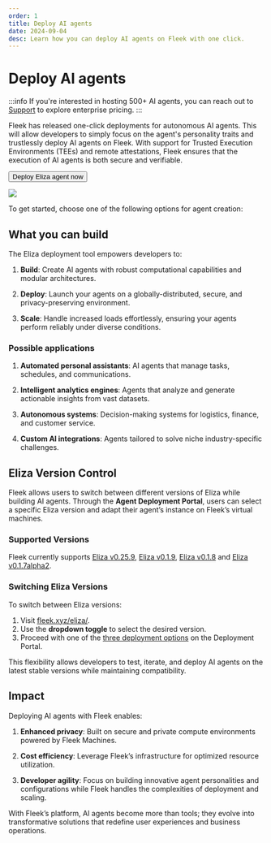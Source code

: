 ```yaml
---
order: 1
title: Deploy AI agents
date: 2024-09-04
desc: Learn how you can deploy AI agents on Fleek with one click.
---
```



# Deploy AI agents

:::info
If you're interested in hosting 500+ AI agents, you can reach out to [Support](/requests/new/) to explore enterprise pricing.
:::

Fleek has released one-click deployments for autonomous AI agents. This will allow developers to simply focus on the agent's personality traits and trustlessly deploy AI agents on Fleek. With support for Trusted Execution Environments (TEEs) and remote attestations, Fleek ensures that the execution of AI agents is both secure and verifiable.

<div className="mb-16 w-fit">
  <Button
    variant="primary-outline"
    href="https://fleek.xyz/eliza/"
    target="_blank"
    rel="noopener noreferrer"
  >
    Deploy Eliza agent now
  </Button>
</div>

![](./eliza-fleek.jpg)

To get started, choose one of the following options for agent creation:

<div className='grid grid-cols-1 lg:grid-cols-2 gap-12 mb-40'>

<DocIntroCard
  title="Upload Characterfile"
  description="Upload the characterfile of your AI agent."
  href="/docs/ai-agents/upload-characterfile"
/>
<DocIntroCard
  title="Build From Scratch"
  description="Build your agent from scratch"
  href="/docs/ai-agents/build-from-scratch"
/>
<DocIntroCard
  title="Select Template "
  description="Build your agent from our template"
  href="/docs/ai-agents/select-template"
/>

</div>

<div className="bg-gray-dark-6 p-[1px]" />

## What you can build

The Eliza deployment tool empowers developers to:

1. **Build**: Create AI agents with robust computational capabilities and modular architectures.

2. **Deploy**: Launch your agents on a globally-distributed, secure, and privacy-preserving environment.

3. **Scale**: Handle increased loads effortlessly, ensuring your agents perform reliably under diverse conditions.

### Possible applications

1. **Automated personal assistants**: AI agents that manage tasks, schedules, and communications.

2. **Intelligent analytics engines**: Agents that analyze and generate actionable insights from vast datasets.

3. **Autonomous systems**: Decision-making systems for logistics, finance, and customer service.

4. **Custom AI integrations**: Agents tailored to solve niche industry-specific challenges.

<div className="my-12 bg-gray-dark-6 p-[1px]" />

## Eliza Version Control

Fleek allows users to switch between different versions of Eliza while building AI agents. Through the **Agent Deployment Portal**, users can select a specific Eliza version and adapt their agent’s instance on Fleek’s virtual machines.

### Supported Versions

Fleek currently supports [Eliza v0.25.9](https://elizaos.github.io/eliza/docs/changelog/), [Eliza v0.1.9](https://elizaos.github.io/eliza/docs/changelog/#v019-2025-02-01), [Eliza v0.1.8](https://elizaos.github.io/eliza/docs/changelog/#v018-alpha1-january-31-2025) and [Eliza v0.1.7alpha2](https://elizaos.github.io/eliza/docs/changelog/#version-017-alpha2-2024-12-28).

### Switching Eliza Versions

To switch between Eliza versions:

1. Visit [fleek.xyz/eliza/](https://fleek.xyz/eliza/).
2. Use the **dropdown toggle** to select the desired version.
3. Proceed with one of the [three deployment options](/docs/ai-agents/#deploy-ai-agents) on the Deployment Portal.

This flexibility allows developers to test, iterate, and deploy AI agents on the latest stable versions while maintaining compatibility.

<div className="my-12 bg-gray-dark-6 p-[1px]" />

## Impact

Deploying AI agents with Fleek enables:

1. **Enhanced privacy**: Built on secure and private compute environments powered by Fleek Machines.

2. **Cost efficiency**: Leverage Fleek’s infrastructure for optimized resource utilization.

3. **Developer agility**: Focus on building innovative agent personalities and configurations while Fleek handles the complexities of deployment and scaling.

With Fleek’s platform, AI agents become more than tools; they evolve into transformative solutions that redefine user experiences and business operations.
